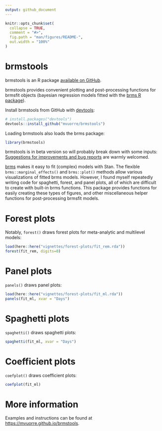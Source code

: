 ```yaml
---
output: github_document
---
```


<!-- README.md is generated from README.Rmd. Please edit that file -->

```r
knitr::opts_chunk$set(
  collapse = TRUE,
  comment = "#>",
  fig.path = "man/figures/README-",
  out.width = "100%"
)
```
# brmstools

brmstools is an R package [available on GitHub](https://github.com/mvuorre/brmstools).

brmstools provides convenient plotting and post-processing functions for brmsfit objects (bayesian regression models fitted with the [brms R package](https://github.com/paul-buerkner/brms)). 

Install brmstools from GitHub with [devtools](https://cran.r-project.org/package=devtools):

```r
# install.packages("devtools")
devtools::install_github("mvuorre/brmstools")
```

Loading brmstools also loads the brms package:

```r
library(brmstools)
```

brmstools is in beta version so will probably break down with some inputs: [Suggestions for improvements and bug reports](https://github.com/mvuorre/brmstools/issues) are warmly welcomed. 

[brms](https://github.com/paul-buerkner/brms) makes it easy to fit (complex) models with Stan. The flexible `brms::marginal_effects()` and `brms::plot()` methods allow various visualizations of fitted brms models. However, I found myself repeatedly writing code for spaghetti, forest, and panel plots, all of which are difficult to create with built-in brms functions. This package provides functions for easily creating these types of figures, and other miscellaneous helper functions for post-processing brmsfit models.

# Forest plots

Notably, `forest()` draws forest plots for meta-analytic and multilevel models:

```r
load(here::here("vignettes/forest-plots/fit_rem.rda"))
forest(fit_rem, digits=0)
```

# Panel plots

`panels()` draws panel plots:

```r
load(here::here("vignettes/forest-plots/fit_ml.rda"))
panels(fit_ml, xvar = "Days")
```

# Spaghetti plots

`spaghetti()` draws spaghetti plots:

```r
spaghetti(fit_ml, xvar = "Days")
```

# Coefficient plots

`coefplot()` draws coefficient plots:

```r
coefplot(fit_ml)
```

# More information

Examples and instructions can be found at <https://mvuorre.github.io/brmstools>.


